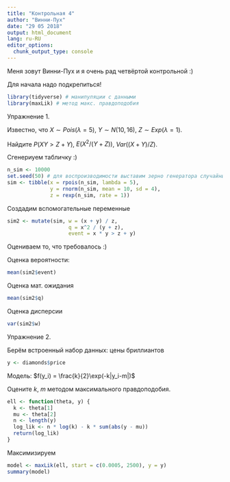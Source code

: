 ---
title: "Контрольная 4"
author: "Винни-Пух"
date: "29 05 2018"
output: html_document
lang: ru-RU
editor_options: 
  chunk_output_type: console
---

Меня зовут Винни-Пух и я очень рад четвёртой контрольной :)

Для начала надо подкрепиться!

```{r}
library(tidyverse) # манипуляции с данными
library(maxLik) # метод макс. правдоподобия
```

Упражнение 1.

Известно, что $X \sim Pois(\lambda = 5)$, $Y \sim N(10, 16)$, $Z \sim Exp(\lambda =1)$.

Найдите $P(XY > Z+Y)$, $E(X^2/(Y+Z))$, $Var((X+Y)/Z)$.

Сгенериуем табличку :)
```{r}
n_sim <- 10000
set.seed(50) # для воспроизводимости выставим зерно генератора случайных чисел
sim <- tibble(x = rpois(n_sim, lambda = 5),
              y = rnorm(n_sim, mean = 10, sd = 4),
              z = rexp(n_sim, rate = 1))
```

Создадим вспомогательные переменные
```{r}
sim2 <- mutate(sim, w = (x + y) / z,
                    q = x^2 / (y + z),
                    event = x * y > z + y)
```

Оцениваем то, что требовалось :)

Оценка вероятности:
```{r}
mean(sim2$event)
```

Оценка мат. ожидания
```{r}
mean(sim2$q)
```

Оценка дисперсии
```{r}
var(sim2$w)
```

Упражнение 2.

Берём встроенный набор данных: цены бриллиантов
```{r}
y <- diamonds$price
```

Модель: $f(y_i) = \frac{k}{2}\exp(-k|y_i-m|)$

Оцените $k$, $m$ методом максимального правдоподобия.

```{r}
ell <- function(theta, y) {
  k <- theta[1]
  mu <- theta[2]
  n <- length(y)
  log_lik <- n * log(k) - k * sum(abs(y - mu))
  return(log_lik)
}
```

Максимизируем
```{r}
model <- maxLik(ell, start = c(0.0005, 2500), y = y)
summary(model)
```



